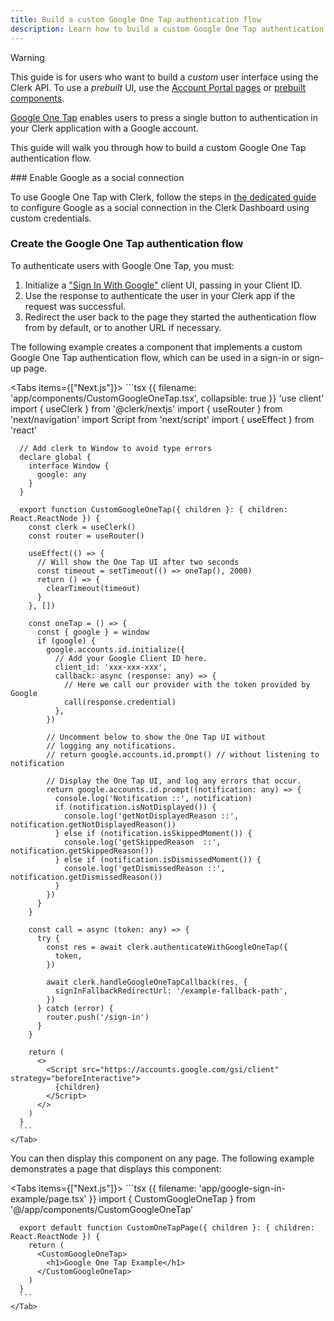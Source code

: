 ```yaml
---
title: Build a custom Google One Tap authentication flow
description: Learn how to build a custom Google One Tap authentication flow using Clerk's API.
---
```


> [!WARNING]
> This guide is for users who want to build a _custom_ user interface using the Clerk API. To use a _prebuilt_ UI, use the [Account Portal pages](/docs/customization/account-portal/overview) or [prebuilt components](/docs/components/overview).

[Google One Tap](https://developers.google.com/identity/gsi/web/guides/features) enables users to press a single button to authentication in your Clerk application with a Google account.

This guide will walk you through how to build a custom Google One Tap authentication flow.

<Steps>
  ### Enable Google as a social connection

  To use Google One Tap with Clerk, follow the steps in [the dedicated guide](/docs/authentication/social-connections/google#configuring-google-social-connection) to configure Google as a social connection in the Clerk Dashboard using custom credentials.

  ### Create the Google One Tap authentication flow

  To authenticate users with Google One Tap, you must:

  1. Initialize a ["Sign In With Google"](https://developers.google.com/identity/gsi/web/reference/js-reference) client UI, passing in your Client ID.
  1. Use the response to authenticate the user in your Clerk app if the request was successful.
  1. Redirect the user back to the page they started the authentication flow from by default, or to another URL if necessary.

  The following example creates a component that implements a custom Google One Tap authentication flow, which can be used in a sign-in or sign-up page.

  <Tabs items={["Next.js"]}>
    <Tab>
      ```tsx {{ filename: 'app/components/CustomGoogleOneTap.tsx', collapsible: true }}
      'use client'
      import { useClerk } from '@clerk/nextjs'
      import { useRouter } from 'next/navigation'
      import Script from 'next/script'
      import { useEffect } from 'react'

      // Add clerk to Window to avoid type errors
      declare global {
        interface Window {
          google: any
        }
      }

      export function CustomGoogleOneTap({ children }: { children: React.ReactNode }) {
        const clerk = useClerk()
        const router = useRouter()

        useEffect(() => {
          // Will show the One Tap UI after two seconds
          const timeout = setTimeout(() => oneTap(), 2000)
          return () => {
            clearTimeout(timeout)
          }
        }, [])

        const oneTap = () => {
          const { google } = window
          if (google) {
            google.accounts.id.initialize({
              // Add your Google Client ID here.
              client_id: 'xxx-xxx-xxx',
              callback: async (response: any) => {
                // Here we call our provider with the token provided by Google
                call(response.credential)
              },
            })

            // Uncomment below to show the One Tap UI without
            // logging any notifications.
            // return google.accounts.id.prompt() // without listening to notification

            // Display the One Tap UI, and log any errors that occur.
            return google.accounts.id.prompt((notification: any) => {
              console.log('Notification ::', notification)
              if (notification.isNotDisplayed()) {
                console.log('getNotDisplayedReason ::', notification.getNotDisplayedReason())
              } else if (notification.isSkippedMoment()) {
                console.log('getSkippedReason  ::', notification.getSkippedReason())
              } else if (notification.isDismissedMoment()) {
                console.log('getDismissedReason ::', notification.getDismissedReason())
              }
            })
          }
        }

        const call = async (token: any) => {
          try {
            const res = await clerk.authenticateWithGoogleOneTap({
              token,
            })

            await clerk.handleGoogleOneTapCallback(res, {
              signInFallbackRedirectUrl: '/example-fallback-path',
            })
          } catch (error) {
            router.push('/sign-in')
          }
        }

        return (
          <>
            <Script src="https://accounts.google.com/gsi/client" strategy="beforeInteractive">
              {children}
            </Script>
          </>
        )
      }
      ```
    </Tab>
  </Tabs>

  You can then display this component on any page. The following example demonstrates a page that displays this component:

  <Tabs items={["Next.js"]}>
    <Tab>
      ```tsx {{ filename: 'app/google-sign-in-example/page.tsx' }}
      import { CustomGoogleOneTap } from '@/app/components/CustomGoogleOneTap'

      export default function CustomOneTapPage({ children }: { children: React.ReactNode }) {
        return (
          <CustomGoogleOneTap>
            <h1>Google One Tap Example</h1>
          </CustomGoogleOneTap>
        )
      }
      ```
    </Tab>
  </Tabs>
</Steps>
